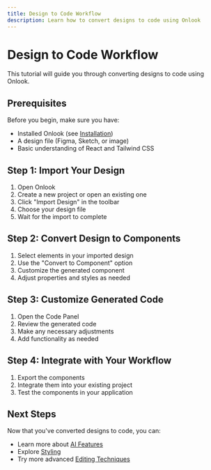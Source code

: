 ```yaml
---
title: Design to Code Workflow
description: Learn how to convert designs to code using Onlook
---
```


# Design to Code Workflow

This tutorial will guide you through converting designs to code using Onlook.

## Prerequisites

Before you begin, make sure you have:

- Installed Onlook (see [Installation](/docs/getting-started/installation))
- A design file (Figma, Sketch, or image)
- Basic understanding of React and Tailwind CSS

## Step 1: Import Your Design

1. Open Onlook
2. Create a new project or open an existing one
3. Click "Import Design" in the toolbar
4. Choose your design file
5. Wait for the import to complete

## Step 2: Convert Design to Components

1. Select elements in your imported design
2. Use the "Convert to Component" option
3. Customize the generated component
4. Adjust properties and styles as needed

## Step 3: Customize Generated Code

1. Open the Code Panel
2. Review the generated code
3. Make any necessary adjustments
4. Add functionality as needed

## Step 4: Integrate with Your Workflow

1. Export the components
2. Integrate them into your existing project
3. Test the components in your application

## Next Steps

Now that you've converted designs to code, you can:

- Learn more about [AI Features](/docs/user-guide/ai-features)
- Explore [Styling](/docs/user-guide/styling)
- Try more advanced [Editing Techniques](/docs/user-guide/editing-projects)
